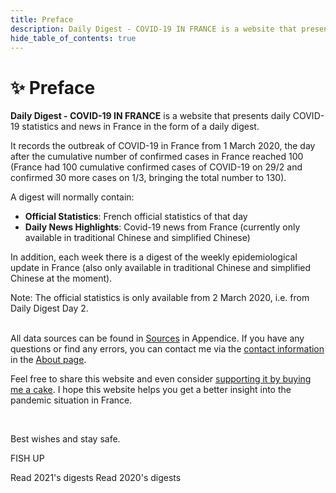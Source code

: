 ```yaml
---
title: Preface
description: Daily Digest - COVID-19 IN FRANCE is a website that presents daily COVID-19 statistics and news in France in the form of a daily digest
hide_table_of_contents: true
---
```



<h1 className="pages--h1">✨ Preface</h1>

**Daily Digest - COVID-19 IN FRANCE** is a website that presents daily COVID-19 statistics and news in France in the form of a daily digest.

It records the outbreak of COVID-19 in France from 1 March 2020, the day after the cumulative number of confirmed cases in France reached 100 (France had 100 cumulative confirmed cases of COVID-19 on 29/2 and confirmed 30 more cases on 1/3, bringing the total number to 130).

A digest will normally contain:

- **Official Statistics**: French official statistics of that day
- **Daily News Highlights**: Covid-19 news from France (currently only available in traditional Chinese and simplified Chinese)

In addition, each week there is a digest of the weekly epidemiological update in France (also only available in traditional Chinese and simplified Chinese at the moment).

<div className="comment--translc_gray">
  Note: The official statistics is only available from 2 March 2020, i.e. from Daily Digest Day 2.
</div>
<br />

All data sources can be found in [Sources](digest/sources) in Appendice. If you have any questions or find any errors, you can contact me via the [contact information](about#contact) in the [About page](about).

Feel free to share this website and even consider [supporting it by buying me a cake](about#supportthis-website). I hope this website helps you get a better insight into the pandemic situation in France.

<br />

Best wishes and stay safe.

FISH UP

<div className="flex-center--wrap">
  <Link
    className="button button--primary button--lg margin--sm"
    to="/digest/2021/"
    title="Start reading 2021's digests"
  >
    Read 2021's digests
  </Link>
  <Link
    className="button button--primary button--outline button--lg margin--sm"
    to="/digest/2020/december/31"
    title="Start reading 2020's digests"
  >
    Read 2020's digests
  </Link>
</div>

